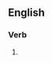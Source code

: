 ==English==

===Verb===
{{head|en|present participle}}

# {{present participle of|demagnetize|lang=en|nocat=1}}
